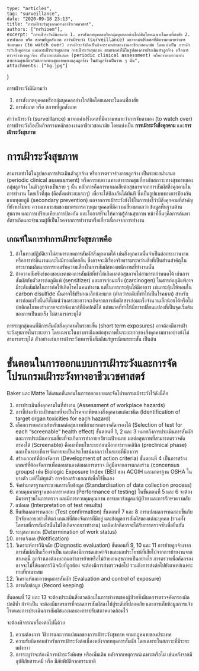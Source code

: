 	type: "articles",
	tag: "surveillance",
	date: "2020-09-18 23:13",
    title: "การเฝ้าระวังสุขภาพทางอาชีวเวชศาสตร์",
    authors: ["nrhioem"],
	excerpt: "การเฝ้าระวังมีนิยามว่า 1. การสังเกตบุคคลหรือกลุ่มบุคคลอย่างใกล้ชิดโดยเฉพาะในคนที่สงสัย 2. การสังเกต หรือ สภาพที่ถูกสังเกต คำว่าเฝ้าระวัง (surveillance) มาจากคำฝรั่งเศสที่มีความหมายว่าการจับตามอง (to watch over) การเฝ้าระวังถือเป็นกิจกรรมหลักของงานอาชีวเวชอนามัย โดยแบ่งเป็น การเฝ้าระวังสิ่งคุกคาม และการเฝ้าระวังสุขภาพ การเฝ้าระวังสุขภาพ สามารถทำได้ในรูปของการประเมินตัวลูกจ้าง หรือการตรวจร่างกายลูกจ้าง เป็นระยะสม่ำเสมอ (periodic clinical assessment) หรือการทบทวนทางสาธารณสุขเกี่ยวกับสภาวะทางสุขภาพของกลุ่มลูกจ้าง ในตัวลูกจ้างเป็นราย ๆ นั้น",
	attachments: ["bg.jpg"]
}

การเฝ้าระวังมีนิยามว่า 

1. การสังเกตบุคคลหรือกลุ่มบุคคลอย่างใกล้ชิดโดยเฉพาะในคนที่สงสัย
2. การสังเกต หรือ สภาพที่ถูกสังเกต

คำว่าเฝ้าระวัง (surveillance) มาจากคำฝรั่งเศสที่มีความหมายว่าการจับตามอง (to watch over) การเฝ้าระวังถือเป็นกิจกรรมหลักของงานอาชีวเวชอนามัย โดยแบ่งเป็น **การเฝ้าระวังสิ่งคุกคาม** และ**การเฝ้าระวังสุขภาพ**

# การเฝ้าระวังสุขภาพ 
สามารถทำได้ในรูปของการประเมินตัวลูกจ้าง หรือการตรวจร่างกายลูกจ้าง เป็นระยะสม่ำเสมอ (periodic clinical assessment) หรือการทบทวนทางสาธารณสุขเกี่ยวกับสภาวะทางสุขภาพของกลุ่มลูกจ้าง 
ในตัวลูกจ้างเป็นราย ๆ นั้น หลักการคือการหาผลเสียต่อสุขภาพจากการสัมผัสสิ่งคุกคามในการทำงาน โดยเร็วที่สุด (คือตั้งแต่ระยะแรกๆ) เพื่อจะได้ป้องกันได้ทันที ซึ่งเป็นรูปแบบของการป้องกันแบบทุตยภูมิ (secondary prevention) ผลจากการเฝ้าระวังยังใช้ในการบ่งชี้ว่ามีสิ่งคุกคามที่สำคัญที่ยังหาไม่พบ ความเหมาะสมของมาตรการควบคุม บุคคลที่มีความเสี่ยงมากกว่า ข้อมูลพื้นฐานด้านสุขภาพ และการเปรียบเทียบการป้องกัน และโอกาสที่จะให้ความรู้ด้านสุขภาพ หน้าที่อื่นๆคือการค้นหาอัตราเกิดและจำนวนผู้ที่เป็นโรคจากการทำงานหรือเกี่ยวเนื่องจากการทำงาน

## เกณฑ์ในการทำการเฝ้าระวังสุขภาพคือ
1. ถ้าในทางปฏิบัติเราไม่สามารถลดการสัมผัสสิ่งคุกคามได้ เช่นสิ่งคุกคามนั้นจำเป็นต่อกระบวนงานหรือการทำชิ้นงานและไม่มีทางเลือกอื่น ซึ่งอาจจะมีเรื่องจริยธรรมระหว่างสิ่งที่เป็นส่วนสำคัญในกระบวนผลิตและการยอมรับความเสี่ยงในการสัมผัสของพนักงานที่ทำงานนั้น
2. ถ้าความสัมพันธ์ของขอบเขตของการสัมผัสที่ทำให้เกิดผลต่อสุขภาพไม่สามารถกำหนดได้ เช่นการสัมผัสกับตัวสารก่อภูมิแพ้ (sensitizer) และสารก่อมะเร็ง (carcinogen) ในสารก่อภูมิแพ้อาจมีระดับสัมผัสในการก่อให้เกิดโรคในคนทำงาน แต่ในการกระตุ้นให้มีอาการ เช่นกระตุ้นให้หอบใน carbon disulfide นั้นอาจใช้ปริมาณเล็กน้อยมาก (ต่ำกว่าระดับที่ทำให้เป็นโรคมาก) สำหรับสารก่อมะเร็งนั้นยังไม่แน่ว่าผลระยะยาวจะเกิดจากการสัมผัสสารก่อมะเร็งจำนวนเล็กน้อยได้หรือไม่ ปกติกลไกของร่างกายจะกำจัดเซลล์ที่ผิดปกติได้ แต่ขนาดที่ทำให้มีการเปลี่ยนแปลงที่เป็นจุดเริ่มต้นของการเป็นมะเร็ง ไม่สามารถระบุได้ 

การระบุกลุ่มคนที่มีการสัมผัสสิ่งคุกคามในระยะสั้น (short term exposures) อาจต้องมีการเฝ้าระวังสุขภาพในระยะยาว โดยเฉพาะในบางกรณีผลต่อสุขภาพในระยะยาวของสิ่งคุกคามบางอย่างยังไม่สามารถระบุได้ ตัวอย่างเช่นการเฝ้าระวังทหารซึ่งสัมผัสแร่ยูเรเนียมระยะสั้น เป็นต้น

# ขั้นตอนในการออกแบบการเฝ้าระวังและการจัดโปรแกรมเฝ้าระวังทางอาชีวเวชศาสตร์
Baker และ Matte ได้เสนอขั้นตอนในการออกแบบและจัดโปรแกรมเฝ้าระวังไว้ดังนี้คือ
1. การประเมินสิ่งคุกคามในที่ทำงาน (Assessment of workplace hazards)
2. การชี้บ่งอวัยวะเป้าหมายที่จะเป็นโรคจากพิษของสิ่งคุกคามแต่ละชนิด (Identification of target organ toxicities for each hazard)
3. เลือกการทดสอบสำหรับผลต่อสุขภาพที่สามารถตรวจคัดกรองได้ (Selection of test for each “screenable” health effect)
ขั้นตอนที่ 1, 2 และ 3 หมายถึงการประเมินการสัมผัสและการประเมินความเสี่ยงที่จะเกิดการทำลายอวัยวะเป้าหมาย ผลต่อสุขภาพที่สามารถตรวจคัดกรองได้ (Screenable) คือผลที่พบในระยะก่อนมีอาการทางคลินิก (preclinical phase) และเป็นระยะที่การจัดการจะเป็นประโยชน์มากกว่าในระยะที่มีอาการ
4. สร้างเกณฑ์ที่ต้องจัดการ (Development of action criteria)
ขั้นตอนที่ 4 เป็นการสร้างเกณฑ์ที่ต้องจัดการเพื่อตอบสนองต่อผลการตรวจ มีคู่มือจากการตกลงร่วม (concensus groups) เช่น Biologic Exposure Index (BEI) ของ ACGIH และมาตรฐาน OSHA ในบางตัว แต่ก็ไม่ทุกตัว อาจต้องสร้างเกณฑ์เพื่อใช้ขึ้นเอง 
5. จัดทำมาตรฐานกระบวนการเก็บข้อมูล (Standardisation of data collection process)
6. ควบคุมมาตรฐานของการทดสอบ (Performance of testing)
ในขั้นตอนที่ 5 และ 6 จะต้องมีมาตรฐานในการตรวจ และมีการควบคุมคุณภาพ การบอกข้อมูลแก่ผู้ป่วย และการรักษาความลับ
7. แปลผล (Interpretation of test results)
8. ยืนยันผลการทดสอบ (Test confirmation)
ขั้นตอนที่ 7 และ 8 การแปลผลการทดสอบขึ้นกับปัจจัยหลายอย่างได้แก่ เกณฑ์ที่ต้องจัดการที่มีอยู่ และข้อมูลการสัมผัสของแต่ละบุคคล (รวมทั้งโอกาสที่การสัมผัสนั้นไม่ได้เกิดจากการทำงาน) ผลผิดปกติควรจะได้รับการตรวจซ้ำเพื่อยืนยัน
9. ระบุสภาพงาน (Determination of work status)
10. การแจ้งผล (Notification)
11. วิเคราะห์การวินิจฉัย (Diagnostic evaluation)
ขั้นตอนที่ 9, 10 และ 11 การย้ายลูกจ้างจากการสัมผัสเป็นเรื่องจำเป็น และต้องมีการชดเชยค่าจ้างและผลประโยชน์ที่เสียไปจากการย้ายงานจากสาเหตุนี้ ลูกจ้างเองต้องบอกผลว่าการย้ายหรือไม่ย้ายงานสุขภาพเป็นอย่างไร การตรวจเพื่อคัดกรองอาจจะไม่ได้ผลการวินิจฉัยที่ถูกต้อง จะต้องมีการส่งตรวจต่อไป รวมถึงการส่งต่อไปยังแพทย์เฉพาะทางที่เหมาะสม
12. วิเคราะห์และควบคุมการสัมผัส (Evaluation and control of exposure)
13. การเก็บข้อมูล (Record keeping)

ขั้นตอนที่ 12 และ 13 จะต้องประเมินสิ่งแวดล้อมในการทำงานของผู้ป่วยซึ่งมีผลการตรวจคัดกรองผิดปกติซ้ำ ถ้าจำเป็น จะต้องมีมาตรการที่จะลดการสัมผัสลงไปสู่ระดับที่ปลอดภัย และการเก็บข้อมูลการแจ้งโรคและการประเมินการสัมผัสและผลของการปรับสภาพแวดล้อมไว้ 

จะต้องพิจารณาเรื่องต่อไปนี้ด้วย

1. ความต้องการ วิธีการและการแปลผลของการเฝ้าระวังสุขภาพ ตามกฎหมายของประเทศ
2. ความรับผิดชอบสำหรับการเฝ้าระวังต่อเนื่องหลังจากหยุดการสัมผัส โดยเฉพาะในสภาวะที่มีระยะแฝงยาว 
3. การระบุว่าจะต้องมีการเฝ้าระวังพิเศษ หรือเพิ่มเติม หลังจากเหตุการณ์เฉพาะหรือไม่ เช่นหลังจากมีอุบัติภัยสารเคมี หรือ มีภัยพิบัติจากธรรมชาติ